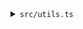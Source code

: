 <details>
<summary>
<code>src/utils.ts</code>
</summary>
<p>

```tsx title="src/utils.ts"
import BN from "bn.js";
import { encrypt, getPubKeyECC, Point, randomSelection, ShareStore } from "@tkey-mpc/common-types";
import EC from "elliptic";

import { generatePrivate } from "@toruslabs/eccrypto";
import { Client } from "@toruslabs/tss-client";
import * as tss from "@toruslabs/tss-lib";
import { EthereumSigningProvider } from "@web3auth-mpc/ethereum-provider";
import keccak256 from "keccak256";
import Web3 from "web3";
import type { provider } from "web3-core";
import { utils } from "@toruslabs/tss-client";
const { getDKLSCoeff, setupSockets } = utils;

const parties = 4;
const clientIndex = parties - 1;
const tssImportUrl = `https://sapphire-dev-2-2.authnetwork.dev/tss/v1/clientWasm`;

const DELIMITERS = {
  Delimiter1: "\u001c",
  Delimiter2: "\u0015",
  Delimiter3: "\u0016",
  Delimiter4: "\u0017",
};

export function getEcCrypto(): any {
  // eslint-disable-next-line new-cap
  return new EC.ec("secp256k1");
}
const ec = getEcCrypto();

export const generateTSSEndpoints = (tssNodeEndpoints: string[], parties: number, clientIndex: number) => {
  const endpoints: string[] = [];
  const tssWSEndpoints: string[] = [];
  const partyIndexes: number[] = [];
  for (let i = 0; i < parties; i++) {
    partyIndexes.push(i);
    if (i === clientIndex) {
      endpoints.push(null as any);
      tssWSEndpoints.push(null as any);
    } else {
      endpoints.push(tssNodeEndpoints[i]);
      tssWSEndpoints.push(new URL(tssNodeEndpoints[i]).origin);
    }
  }
  return { endpoints, tssWSEndpoints, partyIndexes };
};

export const setupWeb3 = async (chainConfig: any, loginReponse: any, signingParams: any) => {
  try {
    const ethereumSigningProvider = new EthereumSigningProvider({
      config: {
        chainConfig,
      },
    });

    const { tssNonce, tssShare2, tssShare2Index, compressedTSSPubKey, signatures, nodeDetails } = signingParams;

    const { verifier, verifierId } = loginReponse.userInfo;

    const vid = `${verifier}${DELIMITERS.Delimiter1}${verifierId}`;
    const sessionId = `${vid}${DELIMITERS.Delimiter2}default${DELIMITERS.Delimiter3}${tssNonce}${DELIMITERS.Delimiter4}`;

    /*
    pass user's private key here.
    after calling setupProvider, we can use
    */
    const sign = async (msgHash: Buffer) => {
      const randomSessionNonce = keccak256(generatePrivate().toString("hex") + Date.now());

      // session is needed for authentication to the web3auth infrastructure holding the factor 1
      const currentSession = `${sessionId}${randomSessionNonce.toString("hex")}`;

      // 1. setup
      // generate endpoints for servers
      const { endpoints, tssWSEndpoints, partyIndexes } = generateTSSEndpoints(nodeDetails.serverEndpoints, parties, clientIndex);

      // setup mock shares, sockets and tss wasm files.
      const [sockets] = await Promise.all([setupSockets(tssWSEndpoints as string[], randomSessionNonce.toString("hex")), tss.default(tssImportUrl)]);

      const participatingServerDKGIndexes = [1, 2, 3];
      const dklsCoeff = getDKLSCoeff(true, participatingServerDKGIndexes, tssShare2Index);
      const denormalisedShare = dklsCoeff.mul(tssShare2).umod(ec.curve.n);
      const share = Buffer.from(denormalisedShare.toString(16, 64), "hex").toString("base64");

      if (!currentSession) {
        throw new Error(`sessionAuth does not exist ${currentSession}`);
      }
      if (!signatures) {
        throw new Error(`Signature does not exist ${signatures}`);
      }

      const client = new Client(
        currentSession,
        clientIndex,
        partyIndexes,
        endpoints,
        sockets,
        share,
        compressedTSSPubKey.toString("base64"),
        true,
        tssImportUrl,
      );
      const serverCoeffs: any = {};
      for (let i = 0; i < participatingServerDKGIndexes.length; i++) {
        const serverIndex = participatingServerDKGIndexes[i];
        serverCoeffs[serverIndex] = getDKLSCoeff(false, participatingServerDKGIndexes, tssShare2Index, serverIndex).toString("hex");
      }
      client.precompute(tss, { signatures, server_coeffs: serverCoeffs });
      await client.ready();
      const { r, s, recoveryParam } = await client.sign(tss as any, Buffer.from(msgHash).toString("base64"), true, "", "keccak256", {
        signatures,
      });
      await client.cleanup(tss, { signatures, server_coeffs: serverCoeffs });
      return { v: recoveryParam, r: Buffer.from(r.toString("hex"), "hex"), s: Buffer.from(s.toString("hex"), "hex") };
    };

    if (!compressedTSSPubKey) {
      throw new Error(`compressedTSSPubKey does not exist ${compressedTSSPubKey}`);
    }

    const getPublic: () => Promise<Buffer> = async () => {
      return compressedTSSPubKey;
    };

    await ethereumSigningProvider.setupProvider({ sign, getPublic });
    console.log(ethereumSigningProvider.provider);
    const web3 = new Web3(ethereumSigningProvider.provider as provider);
    return web3;
  } catch (e) {
    console.error(e);
    return null;
  }
};

export type FactorKeyCloudMetadata = {
  deviceShare: ShareStore;
  tssShare: BN;
  tssIndex: number;
};

const fetchDeviceShareFromTkey = async (tKey: any) => {
  if (!tKey) {
    console.error("tKey not initialized yet");
    return;
  }
  try {
    const polyId = tKey.metadata.getLatestPublicPolynomial().getPolynomialID();
    const shares = tKey.shares[polyId];
    let deviceShare: ShareStore | null = null;

    for (const shareIndex in shares) {
      if (shareIndex !== "1") {
        deviceShare = shares[shareIndex];
      }
    }
    return deviceShare;
  } catch (err: any) {
    console.error({ err });
    throw new Error(err);
  }
};

export const addFactorKeyMetadata = async (tKey: any, factorKey: BN, tssShare: BN, tssIndex: number, factorKeyDescription: string) => {
  if (!tKey) {
    console.error("tKey not initialized yet");
    return;
  }
  const { requiredShares } = tKey.getKeyDetails();
  if (requiredShares > 0) {
    console.error("not enough shares for metadata key");
  }

  const metadataDeviceShare = await fetchDeviceShareFromTkey(tKey);

  const factorIndex = getPubKeyECC(factorKey).toString("hex");
  const metadataToSet: FactorKeyCloudMetadata = {
    deviceShare: metadataDeviceShare as ShareStore,
    tssShare,
    tssIndex,
  };

  // Set metadata for factor key backup
  await tKey.addLocalMetadataTransitions({
    input: [{ message: JSON.stringify(metadataToSet) }],
    privKey: [factorKey],
  });

  // also set a description on tkey
  const params = {
    module: factorKeyDescription,
    dateAdded: Date.now(),
    tssShareIndex: tssIndex,
  };
  await tKey.addShareDescription(factorIndex, JSON.stringify(params), true);
};

export const copyExistingTSSShareForNewFactor = async (tKey: any, newFactorPub: Point, factorKeyForExistingTSSShare: BN) => {
  if (!tKey) {
    throw new Error("tkey does not exist, cannot copy factor pub");
  }
  if (!tKey.metadata.factorPubs || !Array.isArray(tKey.metadata.factorPubs[tKey.tssTag])) {
    throw new Error("factorPubs does not exist, failed in copy factor pub");
  }
  if (!tKey.metadata.factorEncs || typeof tKey.metadata.factorEncs[tKey.tssTag] !== "object") {
    throw new Error("factorEncs does not exist, failed in copy factor pub");
  }

  const existingFactorPubs = tKey.metadata.factorPubs[tKey.tssTag].slice();
  const updatedFactorPubs = existingFactorPubs.concat([newFactorPub]);
  const { tssShare, tssIndex } = await tKey.getTSSShare(factorKeyForExistingTSSShare);

  const factorEncs = JSON.parse(JSON.stringify(tKey.metadata.factorEncs[tKey.tssTag]));
  const factorPubID = newFactorPub.x.toString(16, 64);
  factorEncs[factorPubID] = {
    tssIndex,
    type: "direct",
    userEnc: await encrypt(
      Buffer.concat([
        Buffer.from("04", "hex"),
        Buffer.from(newFactorPub.x.toString(16, 64), "hex"),
        Buffer.from(newFactorPub.y.toString(16, 64), "hex"),
      ]),
      Buffer.from(tssShare.toString(16, 64), "hex"),
    ),
    serverEncs: [],
  };
  tKey.metadata.addTSSData({
    tssTag: tKey.tssTag,
    factorPubs: updatedFactorPubs,
    factorEncs,
  });
};

export const addNewTSSShareAndFactor = async (
  tKey: any,
  newFactorPub: Point,
  newFactorTSSIndex: number,
  factorKeyForExistingTSSShare: BN,
  signatures: any,
) => {
  try {
    if (!tKey) {
      throw new Error("tkey does not exist, cannot add factor pub");
    }
    if (!(newFactorTSSIndex === 2 || newFactorTSSIndex === 3)) {
      throw new Error("tssIndex must be 2 or 3");
    }
    if (!tKey.metadata.factorPubs || !Array.isArray(tKey.metadata.factorPubs[tKey.tssTag])) {
      throw new Error("factorPubs does not exist");
    }

    const existingFactorPubs = tKey.metadata.factorPubs[tKey.tssTag].slice();
    const updatedFactorPubs = existingFactorPubs.concat([newFactorPub]);
    const existingTSSIndexes = existingFactorPubs.map((fb: any) => tKey.getFactorEncs(fb).tssIndex);
    const updatedTSSIndexes = existingTSSIndexes.concat([newFactorTSSIndex]);
    const { tssShare, tssIndex } = await tKey.getTSSShare(factorKeyForExistingTSSShare);

    tKey.metadata.addTSSData({
      tssTag: tKey.tssTag,
      factorPubs: updatedFactorPubs,
    });

    const rssNodeDetails = await tKey._getRssNodeDetails();
    const { serverEndpoints, serverPubKeys, serverThreshold } = rssNodeDetails;
    const randomSelectedServers = randomSelection(
      new Array(rssNodeDetails.serverEndpoints.length).fill(null).map((_, i) => i + 1),
      Math.ceil(rssNodeDetails.serverEndpoints.length / 2),
    );

    const verifierNameVerifierId = tKey.serviceProvider.getVerifierNameVerifierId();
    await tKey._refreshTSSShares(true, tssShare, tssIndex, updatedFactorPubs, updatedTSSIndexes, verifierNameVerifierId, {
      selectedServers: randomSelectedServers,
      serverEndpoints,
      serverPubKeys,
      serverThreshold,
      authSignatures: signatures,
    });
  } catch (err) {
    console.error(err);
    throw err;
  }
};
```

</p>
</details>

